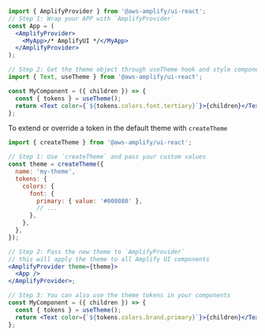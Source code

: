 ```jsx
import { AmplifyProvider } from '@aws-amplify/ui-react';
// Step 1: Wrap your APP with `AmplifyProvider`
const App = (
  <AmplifyProvider>
    <MyApp>/* AmplifyUI */</MyApp>
  </AmplifyProvider>
);

// Step 2: Get the theme object through useTheme hook and style components with it
import { Text, useTheme } from '@aws-amplify/ui-react';

const MyComponent = ({ children }) => {
  const { tokens } = useTheme();
  return <Text color={`${tokens.colors.font.tertiary}`}>{children}</Text>;
};
```

To extend or override a token in the default theme with `createTheme`

```jsx
import { createTheme } from '@aws-amplify/ui-react';

// Step 1: Use `createTheme` and pass your custom values
const theme = createTheme({
  name: 'my-theme',
  tokens: {
    colors: {
      font: {
        primary: { value: '#008080' },
        // ...
      },
    },
  },
});

// Step 2: Pass the new theme to `AmplifyProvider`
// this will apply the theme to all Amplify UI components
<AmplifyProvider theme={theme}>
  <App />
</AmplifyProvider>;

// Step 3: You can also use the theme tokens in your components
const MyComponent = ({ children }) => {
  const { tokens } = useTheme();
  return <Text color={`${tokens.colors.brand.primary}`}>{children}</Text>;
};
```
